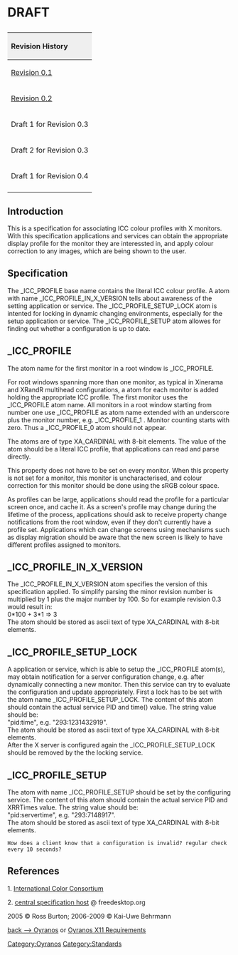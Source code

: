 <h1> DRAFT </h1>

{| style="width:100%;text-align:left;vertical-align:text-top"
|+
! style="background:#efefef;text-align:left" colspan="4" | Revision History
|- style="text-align:left;vertical-align:text-top"
| [http://www.burtonini.com/computing/x-icc-profiles-spec-0.1.html Revision 0.1]
| 2005-06-24 
| Ross Burton
| Initial release. Thanks to Craig Ringer, Jim Gettys, Kai-Uwe Behrmann, and Matthew Allum for feedback.
|- style="text-align:left;vertical-align:text-top"
| [http://www.burtonini.com/computing/x-icc-profiles-spec-0.2.html Revision 0.2]
| 2006-05-03 
| Kai-Uwe Behrmann
| Specify how to handle Xinerama setups.
|- style="text-align:left;vertical-align:text-top" 
| Draft 1 for Revision 0.3
| 2007-11-15 
| Kai-Uwe Behrmann
| Clearify terminology suggested Hal V. Engel, Jon A. Cruz, sRGB default by<br>Craig Ringer and corrections by Kai-Uwe Behrmann
|- style="text-align:left;vertical-align:text-top" 
| Draft 2 for Revision 0.3
| 2008-04-23
| Kai-Uwe Behrmann
| case corrections by Graeme Gill
|- style="text-align:left;vertical-align:text-top" 
| Draft 1 for Revision 0.4
| 2008-01-08
| Kai-Uwe Behrmann
| Xrandr
|-
|}



== Introduction ==

This is a specification for associating ICC colour profiles with X monitors. 
With this specification applications and services can obtain the appropriate 
display profile for the monitor they are interessted in, and apply colour 
correction to any images, which are being shown to the user.

== Specification ==

The _ICC_PROFILE base name contains the literal ICC colour profile. A atom with
name _ICC_PROFILE_IN_X_VERSION tells about awareness of the setting application 
or service. The _ICC_PROFILE_SETUP_LOCK atom is intented for locking in dynamic
changing environments, especially for the setup application or service. The 
_ICC_PROFILE_SETUP atom allowes for finding out whether a configuration is up 
to date.

== _ICC_PROFILE ==

The atom name for the first monitor in a root window is _ICC_PROFILE.

For root windows spanning more than one monitor, as typical in Xinerama and XRandR
multihead configurations, a atom for each monitor is added holding the 
appropriate ICC profile. The first monitor uses the _ICC_PROFILE atom name. 
All monitors in a root window starting from 
number one use _ICC_PROFILE as atom name extended with an underscore plus 
the monitor number, e.g. _ICC_PROFILE_1 . Monitor counting starts with zero.
Thus a _ICC_PROFILE_0 atom should not appear.

The atoms are of type <span class="type">XA_CARDINAL</span> with 8-bit
elements. The value of the atom should be a literal ICC profile, that
applications can read and parse directly.

This property does not have to be set on every monitor.  When this
property is not set for a monitor, this monitor is uncharacterised, and
colour correction for this monitor should be done using the sRGB colour space.

As profiles can be large, applications should read the profile for a
particular screen once, and cache it. As a screen's profile may change
during the lifetime of the process, applications should ask to receive
property change notifications from the root window, even if they don't
currently have a profile set. Applications which can change screens
using mechanisms such as display migration should be aware that the new
screen is likely to have different profiles assigned to monitors.

== _ICC_PROFILE_IN_X_VERSION ==

The _ICC_PROFILE_IN_X_VERSION atom specifies the version of this specification applied.
To simplify parsing the minor revision number is multiplied by 1 plus the major number by 100.
So for example revision 0.3 would result in:<br>
0*100 + 3*1 => 3 <br/>
The atom should be stored as ascii text of type <span class="type">XA_CARDINAL</span> 
with 8-bit elements.

== _ICC_PROFILE_SETUP_LOCK ==

A application or service, which is able to setup the _ICC_PROFILE atom(s),
may obtain notification for a server configuration change, e.g. after 
dynamically connecting a new monitor. Then this service can try to evaluate the
configuration and update appropriately.
First a lock has to be set with the atom name _ICC_PROFILE_SETUP_LOCK. The
content of this atom should contain the actual service PID and time() value.
The string value should be:<br/>
"pid:time", e.g. "293:1231432919".<br/>
The atom should be stored as ascii text of type <span class="type">XA_CARDINAL</span> 
with 8-bit elements.<br/>
After the X server is configured again the _ICC_PROFILE_SETUP_LOCK should be
removed by the the locking service.

== _ICC_PROFILE_SETUP ==

The atom with name _ICC_PROFILE_SETUP should be set by the configuring service. The
content of this atom should contain the actual service PID and XRRTimes value.
The string value should be:<br/>
"pid:servertime", e.g. "293:7148917".<br/>
The atom should be stored as ascii text of type <span class="type">XA_CARDINAL</span> 
with 8-bit elements.

 How does a client know that a configuration is invalid? regular check every 10 seconds?

== References ==
 
1. [http://www.color.org International Color Consortium]

2. [http://www.freedesktop.org/wiki/Specifications/icc_profiles_in_x_spec central specification host] @ freedesktop.org

2005 &copy; Ross Burton; 2006-2009 &copy; Kai-Uwe Behrmann



[[Oyranos|back --> Oyranos]] or [[Oyranos X11 Requirements]]

[[Category:Oyranos]]
[[Category:Standards]]